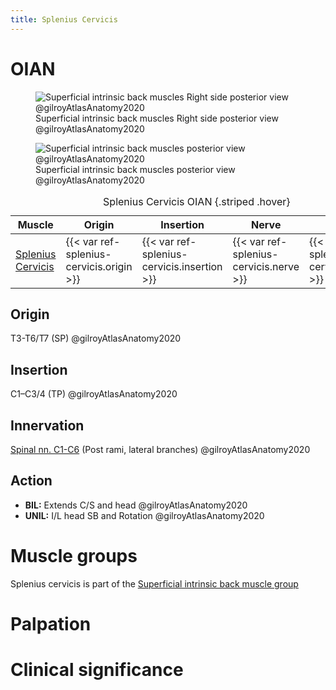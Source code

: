 ```yaml
---
title: Splenius Cervicis
---
```


# OIAN
![Superficial intrinsic back muscles Right side posterior view @gilroyAtlasAnatomy2020](/Alchemy Archive/Anatomy/OIANs/Muscles of the back/images/superficial intrinsic back mm fig3.8 gilroyAtlasAnatomy2020.png){#fig-superficialbackmm38agilroyAtlasAnatomy2020}

![Superficial intrinsic back muscles posterior view @gilroyAtlasAnatomy2020](/Alchemy Archive/Anatomy/OIANs/Muscles of the back/images/superficial intrinsic back mm fig3.10a gilroyAtlasAnatomy2020.png){#fig-superficialbackmm310agilroyAtlasAnatomy2020}

| Muscle  | Origin  | Insertion | Nerve | Action |
|--------|----------|-----------|-------|--------|
|[Splenius Cervicis]({{< var ref-splenius-cervicis.path >}}) | {{< var ref-splenius-cervicis.origin >}} | {{< var ref-splenius-cervicis.insertion >}} | {{< var ref-splenius-cervicis.nerve >}} | {{< var ref-splenius-cervicis.action >}} |

: Splenius Cervicis OIAN {.striped .hover}


## Origin
T3-T6/T7 (SP) @gilroyAtlasAnatomy2020


## Insertion
C1–C3/4 (TP) @gilroyAtlasAnatomy2020

## Innervation
[Spinal nn. C1-C6]({{< var ref-spinal-nerves.path >}}) (Post rami, lateral branches) @gilroyAtlasAnatomy2020

## Action

- **BIL:** Extends C/S and head @gilroyAtlasAnatomy2020
- **UNIL:** I/L head SB and Rotation @gilroyAtlasAnatomy2020

# Muscle groups
Splenius cervicis is part of the [Superficial intrinsic back muscle group]({{< var ref-oians >}})


# Palpation


# Clinical significance